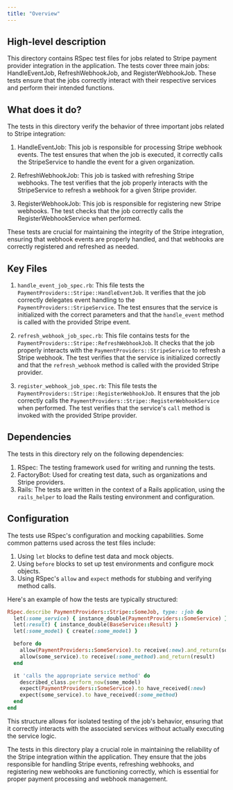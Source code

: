 ```yaml
---
title: "Overview"
---
```


## High-level description

This directory contains RSpec test files for jobs related to Stripe payment provider integration in the application. The tests cover three main jobs: HandleEventJob, RefreshWebhookJob, and RegisterWebhookJob. These tests ensure that the jobs correctly interact with their respective services and perform their intended functions.

## What does it do?

The tests in this directory verify the behavior of three important jobs related to Stripe integration:

1. HandleEventJob: This job is responsible for processing Stripe webhook events. The test ensures that when the job is executed, it correctly calls the StripeService to handle the event for a given organization.

2. RefreshWebhookJob: This job is tasked with refreshing Stripe webhooks. The test verifies that the job properly interacts with the StripeService to refresh a webhook for a given Stripe provider.

3. RegisterWebhookJob: This job is responsible for registering new Stripe webhooks. The test checks that the job correctly calls the RegisterWebhookService when performed.

These tests are crucial for maintaining the integrity of the Stripe integration, ensuring that webhook events are properly handled, and that webhooks are correctly registered and refreshed as needed.

## Key Files

1. `handle_event_job_spec.rb`:
   This file tests the `PaymentProviders::Stripe::HandleEventJob`. It verifies that the job correctly delegates event handling to the `PaymentProviders::StripeService`. The test ensures that the service is initialized with the correct parameters and that the `handle_event` method is called with the provided Stripe event.

2. `refresh_webhook_job_spec.rb`:
   This file contains tests for the `PaymentProviders::Stripe::RefreshWebhookJob`. It checks that the job properly interacts with the `PaymentProviders::StripeService` to refresh a Stripe webhook. The test verifies that the service is initialized correctly and that the `refresh_webhook` method is called with the provided Stripe provider.

3. `register_webhook_job_spec.rb`:
   This file tests the `PaymentProviders::Stripe::RegisterWebhookJob`. It ensures that the job correctly calls the `PaymentProviders::Stripe::RegisterWebhookService` when performed. The test verifies that the service's `call` method is invoked with the provided Stripe provider.

## Dependencies

The tests in this directory rely on the following dependencies:

1. RSpec: The testing framework used for writing and running the tests.
2. FactoryBot: Used for creating test data, such as organizations and Stripe providers.
3. Rails: The tests are written in the context of a Rails application, using the `rails_helper` to load the Rails testing environment and configuration.

## Configuration

The tests use RSpec's configuration and mocking capabilities. Some common patterns used across the test files include:

1. Using `let` blocks to define test data and mock objects.
2. Using `before` blocks to set up test environments and configure mock objects.
3. Using RSpec's `allow` and `expect` methods for stubbing and verifying method calls.

Here's an example of how the tests are typically structured:

```ruby
RSpec.describe PaymentProviders::Stripe::SomeJob, type: :job do
  let(:some_service) { instance_double(PaymentProviders::SomeService) }
  let(:result) { instance_double(BaseService::Result) }
  let(:some_model) { create(:some_model) }

  before do
    allow(PaymentProviders::SomeService).to receive(:new).and_return(some_service)
    allow(some_service).to receive(:some_method).and_return(result)
  end

  it 'calls the appropriate service method' do
    described_class.perform_now(some_model)
    expect(PaymentProviders::SomeService).to have_received(:new)
    expect(some_service).to have_received(:some_method)
  end
end
```

This structure allows for isolated testing of the job's behavior, ensuring that it correctly interacts with the associated services without actually executing the service logic.

The tests in this directory play a crucial role in maintaining the reliability of the Stripe integration within the application. They ensure that the jobs responsible for handling Stripe events, refreshing webhooks, and registering new webhooks are functioning correctly, which is essential for proper payment processing and webhook management.